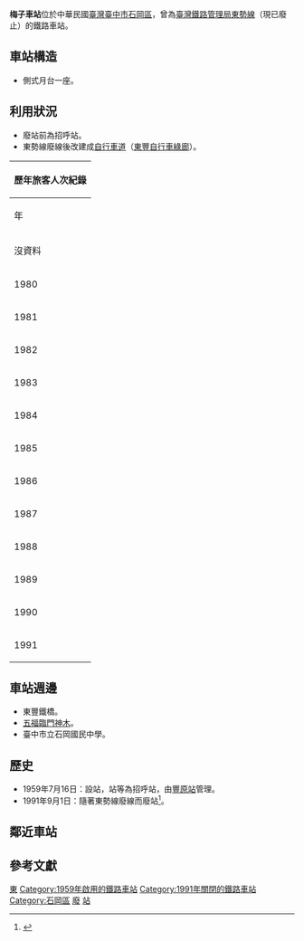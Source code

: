 {{Infobox_Station
|RouteType=Tra
|Title=梅子車站
|EngTitle=Meitze Station
|
|linecolour=#0008BD
|ImageName=TRA Meitze Station 20110914.jpg
|ImageCaption=1991年的梅子站
|ImageSize=130px
|Code=無
|Operator=[[臺灣鐵路管理局|臺灣鐵路管理局]]
|Line=[[東勢線|東勢線]]
|Place=[[臺中市|臺中市]][[石岡區|石岡區]]
|Style=平面車站
|StartDate=1959年7月16日
|EndDate=1991年9月1日
|TraOldName=
|TraLevel=招呼站（裁撤前）
|TraPlatformS=側式月台一座
|TraElecCode=ㄇㄗ
|TraWeb=
|TraStartLocal=豐原
|TraMile=9.3
|}}
'''梅子車站'''位於中華民國[[臺灣|臺灣]][[臺中市|臺中市]][[石岡區|石岡區]]，曾為[[臺灣鐵路管理局|臺灣鐵路管理局]][[東勢線|東勢線]]（現已廢止）的鐵路車站。

==車站構造==
*側式月台一座。

==利用狀況==
*廢站前為招呼站。
*東勢線廢線後改建成[[單車徑|自行車道]]（[[東豐自行車綠廊|東豐自行車綠廊]]）。
{|class="wikitable mw-collapsible" style="text-align: right; font-size:85%"
!colspan=7| 歷年旅客人次紀錄
|-
!rowspan=2|年
!colspan=4|年間
!colspan=2|1日平均
|-
!上車
!下車
!上下車
!width=1em|來源
!上車
!上下車
|-
| colspan=7|沒資料
|-
| 1980||2,215||9,728||11,943||<ref>{{Cite report |url=https://twinfo.ncl.edu.tw/tiqry/hypage.cgi?HYPAGE=search/merge_pdf.hpg&dtd_id=11&type=s&sysid=T1936289 |pages=頁70-87 |edition=中華民國69年 |title=臺灣鐵路統計年報 |chapter=各站客貨運狀況 Volume of Passenger & Freight Traffic |year=1981年6月 |author=交通部臺灣鐵路管理局 |publisher=國家圖書館 政府統計資訊網 |date= |access-date=2022-01-02 |archive-date=2021-08-24 |archive-url=https://web.archive.org/web/20210824073254/https://twinfo.ncl.edu.tw/tiqry/hypage.cgi?HYPAGE=search%2Fmerge_pdf.hpg&dtd_id=11&type=s&sysid=T1936289 |dead-url=no }}</ref>||6||33
|-
| 1981||2,225||12,392||14,617||<ref>{{Cite report |url=https://twinfo.ncl.edu.tw/tiqry/hypage.cgi?HYPAGE=search/merge_pdf.hpg&dtd_id=11&type=s&sysid=T1936190 |pages=頁68-81 |edition=中華民國70年 |title=臺灣鐵路統計年報 |chapter=各站客貨運狀況 Volume of Passenger & Freight Traffic |year=1982年6月 |author=交通部臺灣鐵路管理局 |publisher=國家圖書館 政府統計資訊網 |date= |access-date=2022-01-02 |archive-date=2021-08-24 |archive-url=https://web.archive.org/web/20210824071018/https://twinfo.ncl.edu.tw/tiqry/hypage.cgi?HYPAGE=search%2Fmerge_pdf.hpg&dtd_id=11&type=s&sysid=T1936190 |dead-url=no }}</ref>||6||40
|-
| 1982||1,107||9,065||10,172||<ref>{{Cite report |url=https://twinfo.ncl.edu.tw/tiqry/hypage.cgi?HYPAGE=search/merge_pdf.hpg&dtd_id=11&type=s&sysid=T1936081 |pages=頁62-75 |edition=中華民國71年 |title=臺灣鐵路統計年報 |chapter=各站客貨運狀況 Volume of Passenger & Freight Traffic |year=1983年6月 |author=交通部臺灣鐵路管理局 |publisher=國家圖書館 政府統計資訊網 |date= |access-date=2022-01-02 |archive-date=2021-08-24 |archive-url=https://web.archive.org/web/20210824071019/https://twinfo.ncl.edu.tw/tiqry/hypage.cgi?HYPAGE=search%2Fmerge_pdf.hpg&dtd_id=11&type=s&sysid=T1936081 |dead-url=no }}</ref>||3||28
|-
| 1983||31||2,770||2,801||<ref>{{Cite report |url=https://twinfo.ncl.edu.tw/tiqry/hypage.cgi?HYPAGE=search/merge_pdf.hpg&dtd_id=11&type=s&sysid=T1935978 |pages=頁64-75 |edition=中華民國72年 |title=臺灣鐵路統計年報 |chapter=各站客貨運狀況 Volume of Passenger & Freight Traffic |year=1984年6月 |author=交通部臺灣鐵路管理局 |publisher=國家圖書館 政府統計資訊網 |date= |access-date=2022-01-02 |archive-date=2021-08-24 |archive-url=https://web.archive.org/web/20210824071047/https://twinfo.ncl.edu.tw/tiqry/hypage.cgi?HYPAGE=search%2Fmerge_pdf.hpg&dtd_id=11&type=s&sysid=T1935978 |dead-url=no }}</ref>||0||8
|-
| 1984||1,728||6,504||8,232||<ref>{{Cite report |url=https://twinfo.ncl.edu.tw/tiqry/hypage.cgi?HYPAGE=search/merge_pdf.hpg&dtd_id=11&type=s&sysid=T1935893 |pages=頁66-77 |edition=中華民國73年 |title=臺灣鐵路統計年報 |chapter=各站客貨運狀況 Volume of Passenger & Freight Traffic |year=1985年6月 |author=交通部臺灣鐵路管理局 |publisher=國家圖書館 政府統計資訊網 |date= |access-date=2022-01-02 |archive-date=2021-08-24 |archive-url=https://web.archive.org/web/20210824071018/https://twinfo.ncl.edu.tw/tiqry/hypage.cgi?HYPAGE=search%2Fmerge_pdf.hpg&dtd_id=11&type=s&sysid=T1935893 |dead-url=no }}</ref>||5||22
|-
| 1985||2,586||7,099||9,685||<ref>{{Cite report |url=https://twinfo.ncl.edu.tw/tiqry/hypage.cgi?HYPAGE=search/merge_pdf.hpg&dtd_id=11&type=s&sysid=T1935807 |pages=頁66-77 |edition=中華民國74年 |title=臺灣鐵路統計年報 |chapter=各站客貨運狀況 Volume of Passenger & Freight Traffic |year=1986年6月 |author=交通部臺灣鐵路管理局 |publisher=國家圖書館 政府統計資訊網 |date= |access-date=2022-01-02 |archive-date=2021-09-06 |archive-url=https://web.archive.org/web/20210906134614/https://twinfo.ncl.edu.tw/tiqry/hypage.cgi?HYPAGE=search%2Fmerge_pdf.hpg&dtd_id=11&type=s&sysid=T1935807 |dead-url=no }}</ref>||7||27
|-
| 1986||2,595||5,971||8,566||<ref>{{Cite report |url=https://twinfo.ncl.edu.tw/tiqry/hypage.cgi?HYPAGE=search/merge_pdf.hpg&dtd_id=11&type=s&sysid=T1935725 |pages=頁64-75 |edition=中華民國75年 |title=臺灣鐵路統計年報 |chapter=各站客貨運狀況 Volume of Passenger & Freight Traffic |year=1987年6月 |author=交通部臺灣鐵路管理局 |publisher=國家圖書館 政府統計資訊網 |date= |access-date=2022-01-02 |archive-date=2021-08-24 |archive-url=https://web.archive.org/web/20210824080015/https://twinfo.ncl.edu.tw/tiqry/hypage.cgi?HYPAGE=search%2Fmerge_pdf.hpg&dtd_id=11&type=s&sysid=T1935725 |dead-url=no }}</ref>||7||23
|-
| 1987||2,162||4,898||7,060||<ref>{{Cite report |url=https://twinfo.ncl.edu.tw/tiqry/hypage.cgi?HYPAGE=search/merge_pdf.hpg&dtd_id=11&type=s&sysid=T1935625 |pages=頁62-73 |edition=中華民國76年 |title=臺灣鐵路統計年報 |chapter=各站客貨運狀況 Volume of Passenger & Freight Traffic |year=1988年6月 |author=交通部臺灣鐵路管理局 |publisher=國家圖書館 政府統計資訊網 |date= |access-date=2022-01-02 |archive-date=2021-08-24 |archive-url=https://web.archive.org/web/20210824074609/https://twinfo.ncl.edu.tw/tiqry/hypage.cgi?HYPAGE=search%2Fmerge_pdf.hpg&dtd_id=11&type=s&sysid=T1935625 |dead-url=no }}</ref>||6||19
|-
| 1988||2,635||5,211||7,846||<ref>{{Cite report |url=https://twinfo.ncl.edu.tw/tiqry/hypage.cgi?HYPAGE=search/merge_pdf.hpg&dtd_id=11&type=s&sysid=T1935547 |pages=頁42-53 |edition=中華民國77年 |title=臺灣鐵路統計年報 |chapter=各站客貨運狀況 Volume of Passenger & Freight Traffic |year=1989年6月 |author=交通部臺灣鐵路管理局 |publisher=國家圖書館 政府統計資訊網 |date= |access-date=2022-01-02 |archive-date=2021-08-24 |archive-url=https://web.archive.org/web/20210824081431/https://twinfo.ncl.edu.tw/tiqry/hypage.cgi?HYPAGE=search%2Fmerge_pdf.hpg&dtd_id=11&type=s&sysid=T1935547 |dead-url=no }}</ref>||7||21
|-
| 1989||2,631||5,126||7,757||<ref>{{Cite report |url=https://twinfo.ncl.edu.tw/tiqry/hypage.cgi?HYPAGE=search/merge_pdf.hpg&dtd_id=11&type=s&sysid=T1935470 |pages=頁46-57 |edition=中華民國78年 |title=臺灣鐵路統計年報 |chapter=各站客貨運狀況 Volume of Passenger & Freight Traffic |year=1990年6月 |author=交通部臺灣鐵路管理局 |publisher=國家圖書館 政府統計資訊網 |date= |access-date=2022-01-02 |archive-date=2021-09-06 |archive-url=https://web.archive.org/web/20210906131727/https://twinfo.ncl.edu.tw/tiqry/hypage.cgi?HYPAGE=search%2Fmerge_pdf.hpg&dtd_id=11&type=s&sysid=T1935470 |dead-url=no }}</ref>||7||21
|-
| 1990||1,449||4,583||6,032||<ref>{{Cite report |url=https://twinfo.ncl.edu.tw/tiqry/hypage.cgi?HYPAGE=search/merge_pdf.hpg&dtd_id=11&type=s&sysid=T1935379 |pages=頁48-59 |edition=中華民國79年 |title=臺灣鐵路統計年報 |chapter=各站客貨運狀況 Volume of Passenger & Freight Traffic |year=1991年6月 |author=交通部臺灣鐵路管理局 |publisher=國家圖書館 政府統計資訊網 |date= |access-date=2022-01-02 |archive-date=2021-09-06 |archive-url=https://web.archive.org/web/20210906131729/https://twinfo.ncl.edu.tw/tiqry/hypage.cgi?HYPAGE=search%2Fmerge_pdf.hpg&dtd_id=11&type=s&sysid=T1935379 |dead-url=no }}</ref>||4||17
|-
| 1991||1,091||4,978||6,069||<ref>{{Cite report |url=https://twinfo.ncl.edu.tw/tiqry/hypage.cgi?HYPAGE=search/merge_pdf.hpg&dtd_id=11&type=s&sysid=T1935286 |pages=頁48-59 |edition=中華民國80年 |title=臺灣鐵路統計年報 |chapter=各站客貨運狀況 Volume of Passenger & Freight Traffic |year=1992年6月 |author=交通部臺灣鐵路管理局 |publisher=國家圖書館 政府統計資訊網 |date= |access-date=2022-01-02 |archive-date=2021-09-06 |archive-url=https://web.archive.org/web/20210906134620/https://twinfo.ncl.edu.tw/tiqry/hypage.cgi?HYPAGE=search%2Fmerge_pdf.hpg&dtd_id=11&type=s&sysid=T1935286 |dead-url=no }}</ref>||4||25
|}

==車站週邊==
*東豐鐵橋。
*[[五福臨門神木|五福臨門神木]]。
*臺中市立石岡國民中學。

==歷史==
*1959年7月16日：設站，站等為招呼站，由[[豐原車站_(台灣)|豐原站]]管理。
*1991年9月1日：隨著東勢線廢線而廢站<ref>{{Cite report |url=https://twinfo.ncl.edu.tw/tiqry/hypage.cgi?HYPAGE=search/merge_pdf.hpg&dtd_id=11&type=s&sysid=T1935277&jid=99240198 |title=臺灣鐵路統計年報 |edition=中華民國80年 |chapter=提要分析＝Summary Analysis 一、概述 |page=1 |year=1992年6月 |author=交通部臺灣鐵路管理局 |publisher=國家圖書館 政府統計資訊網 |date= |access-date=2022-01-02 |archive-date=2021-12-17 |archive-url=https://web.archive.org/web/20211217120957/https://twinfo.ncl.edu.tw/tiqry/hypage.cgi?HYPAGE=search%2Fmerge_pdf.hpg&dtd_id=11&type=s&sysid=T1935277&jid=99240198 |dead-url=no }}</ref>。

==鄰近車站==
{{start rail box|[[臺灣鐵路管理局|臺灣鐵路管理局]]}}
{{s-abandoned|[[石岡車站_(台灣)|石岡車站]]}}
{{s-line|[[東勢線|東勢線]]|（廢止）|#0008BD}}
{{s-abandoned|[[東勢車站|東勢車站]]|}}
{{end box}}

==參考文獻==
{{reflist}}
{{台灣鐵路東勢線}}
[[Category:台灣鐵路廢站|東]]
[[Category:1959年啟用的鐵路車站|Category:1959年啟用的鐵路車站]]
[[Category:1991年關閉的鐵路車站|Category:1991年關閉的鐵路車站]]
[[Category:石岡區|Category:石岡區]]
[[Category:台中市鐵路車站|廢]]
[[Category:臺中市交通史|站]]
